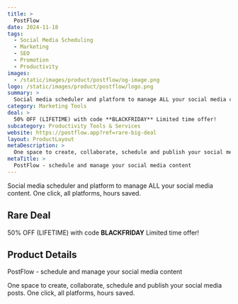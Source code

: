 ```yaml
---
title: >
  PostFlow
date: 2024-11-18
tags:
  - Social Media Scheduling
  - Marketing
  - SEO
  - Promotion
  - Productivity
images:
  - /static/images/product/postflow/og-image.png
logo: /static/images/product/postflow/logo.png
summary: >
  Social media scheduler and platform to manage ALL your social media content. One click, all platforms, hours saved.
category: Marketing Tools
deal: >
  50% OFF (LIFETIME) with code **BLACKFRIDAY** Limited time offer!
subcategory: Productivity Tools & Services
website: https://postflow.app?ref=rare-big-deal
layout: ProductLayout
metaDescription: >
  One space to create, collaborate, schedule and publish your social media posts. One click, all platforms, hours saved.
metaTitle: >
  PostFlow - schedule and manage your social media content
---
```

Social media scheduler and platform to manage ALL your social media content. One click, all platforms, hours saved.

## Rare Deal

50% OFF (LIFETIME) with code **BLACKFRIDAY** Limited time offer!
## Product Details
PostFlow - schedule and manage your social media content

One space to create, collaborate, schedule and publish your social media posts. One click, all platforms, hours saved.
